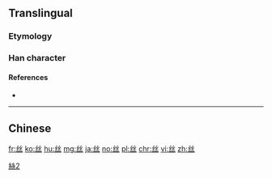 {{also|絲|糸|纟|糸}}
==Translingual==

===Etymology===
{{Han simp|絲}}

===Han character===
{{Han char|rn=1|rad=一|as=04|sn=5|four=22103|canj=VVM|ids=⿱⿰⿰𠃋𠃋⿰𠃋𠃋一}}

====References====
* {{Han ref|kx=0078.021|hdz=10017.080|uh=4E1D|ud=19997}}

[[Category:CJKV characters simplified differently in Japan and China|絲2]]
----

==Chinese==
{{zh-see|絲}}

[[fr:丝]]
[[ko:丝]]
[[hu:丝]]
[[mg:丝]]
[[ja:丝]]
[[no:丝]]
[[pl:丝]]
[[chr:丝]]
[[vi:丝]]
[[zh:丝]]